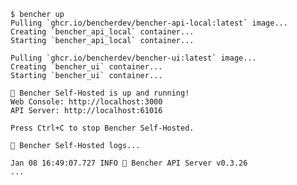 ```
$ bencher up
Pulling `ghcr.io/bencherdev/bencher-api-local:latest` image...
Creating `bencher_api_local` container...
Starting `bencher_api_local` container...

Pulling `ghcr.io/bencherdev/bencher-ui:latest` image...
Creating `bencher_ui` container...
Starting `bencher_ui` container...

🐰 Bencher Self-Hosted is up and running!
Web Console: http://localhost:3000
API Server: http://localhost:61016

Press Ctrl+C to stop Bencher Self-Hosted.

🐰 Bencher Self-Hosted logs...

Jan 08 16:49:07.727 INFO 🐰 Bencher API Server v0.3.26
...
```